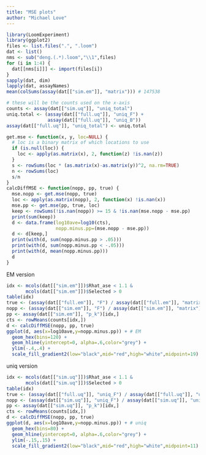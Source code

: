 ```yaml
---
title: "MSE plots"
author: "Michael Love"
---
```


```r
library(LoomExperiment)
library(ggplot2)
files <- list.files(".", ".loom")
dat <- list()
nms <- sub("deng.(.*).loom","\\1",files)
for (i in 1:4) {
  dat[[nms[i]]] <- import(files[i])
}
sapply(dat, dim)
lapply(dat, assayNames)
mean(colSums(assay(dat[["sim.em"]], "matrix"))) # 147538
```

```r
# these will be the counts used on the x-axis
counts <- assay(dat[["sim.uq"]], "uniq_total")
uniq.total <- (assay(dat[["full.uq"]], "uniq_F") +
               assay(dat[["full.uq"]], "uniq_B"))
assay(dat[["full.uq"]], "uniq_total") <- uniq.total
```

```r
get.mse <- function(x, y, loc=NULL) {
  # loc is a binary matrix of which locations to use
  if (is.null(loc)) {
    loc <- apply(as.matrix(x), 2, function(z) !is.nan(z))
  }
  s <- rowSums(loc * (as.matrix(x)-as.matrix(y))^2, na.rm=TRUE)
  n <- rowSums(loc)
  s/n
}
calcDiffMSE <- function(nopp, pp, true) {
  mse.nopp <- get.mse(nopp, true)
  loc <- apply(as.matrix(nopp), 2, function(x) !is.nan(x))
  mse.pp <- get.mse(pp, true, loc)
  keep <- rowSums(!is.nan(nopp)) >= 15 & !is.nan(mse.nopp - mse.pp)
  print(sum(keep))
  d <- data.frame(log10ave=log10(cts),
                  nopp.minus.pp=(mse.nopp - mse.pp))
  d <- d[keep,]
  print(with(d, sum(nopp.minus.pp > .05)))
  print(with(d, sum(nopp.minus.pp < -.05)))
  print(with(d, mean(nopp.minus.pp)))
  d
}
```

EM version

```r
idx <- mcols(dat[["sim.em"]])$Rhat_ase < 1.1 &
       mcols(dat[["sim.em"]])$Selected > 0
table(idx)
true <- (assay(dat[["full.em"]], "F") / assay(dat[["full.em"]], "matrix"))[idx,]
nopp <- (assay(dat[["sim.em"]], "F") / assay(dat[["sim.em"]], "matrix"))[idx,]
pp <- assay(dat[["sim.em"]], "p_k")[idx,]
cts <- rowMeans(counts[idx,])
d <- calcDiffMSE(nopp, pp, true)
ggplot(d, aes(x=log10ave,y=nopp.minus.pp)) + # EM
  geom_hex(bins=120) +
  geom_hline(yintercept=0, alpha=.6,color="grey") +
  ylim(-.4,.4) +
  scale_fill_gradient2(low="black",mid="red",high="white",midpoint=19)
```

uniq version

```r
idx <- mcols(dat[["sim.uq"]])$Rhat_ase < 1.1 &
       mcols(dat[["sim.uq"]])$Selected > 0
table(idx)
true <- (assay(dat[["full.uq"]], "uniq_F") / assay(dat[["full.uq"]], "uniq_total"))[idx,]
nopp <- (assay(dat[["sim.uq"]], "uniq_F") / assay(dat[["sim.uq"]], "uniq_total"))[idx,]
pp <- assay(dat[["sim.uq"]], "p_k")[idx,]
cts <- rowMeans(counts[idx,])
d <- calcDiffMSE(nopp, pp, true)
ggplot(d, aes(x=log10ave,y=nopp.minus.pp)) + # uniq
  geom_hex(bins=80) +
  geom_hline(yintercept=0, alpha=.6,color="grey") +
  ylim(-.15,.15) +
  scale_fill_gradient2(low="black",mid="red",high="white",midpoint=11)
```

